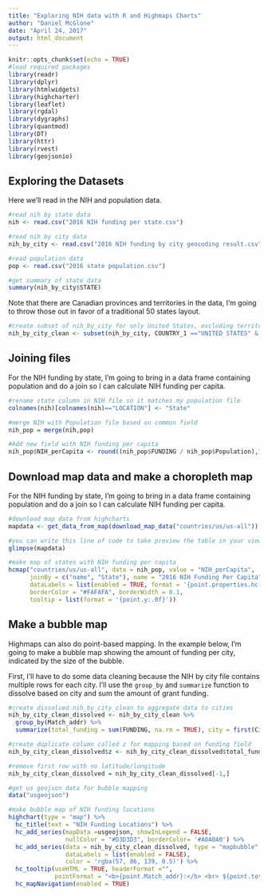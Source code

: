 ---
title: "Exploring NIH data with R and Highmaps Charts"
author: "Daniel McGlone"
date: "April 24, 2017"
output: html_document
---

```{r setup, include=FALSE}
knitr::opts_chunk$set(echo = TRUE)
#load required packages
library(readr)
library(dplyr)
library(htmlwidgets)
library(highcharter)
library(leaflet)
library(rgdal)
library(dygraphs)
library(quantmod)
library(DT)
library(httr)
library(rvest)
library(geojsonio)
```

## Exploring the Datasets

Here we'll read in the NIH and population data.

```{r NIH data import}
#read nih by state data
nih <- read.csv("2016 NIH funding per state.csv")

#read nih by city data
nih_by_city <- read.csv("2016 NIH funding by city geocoding result.csv")

#read population data
pop <- read.csv("2016 state population.csv")

#get summary of state data
summary(nih_by_city$STATE)

```

Note that there are Canadian provinces and territories in the data, I'm going to throw those out in favor of a traditional 50 states layout.

```{r create subset}
#create subset of nih_by_city for only United States, excluding territories
nih_by_city_clean <- subset(nih_by_city, COUNTRY_1 =="UNITED STATES" & STATE != "AS" & STATE !=  "GU" & STATE != "VI" & STATE != "PR")
```

## Joining files

For the NIH funding by state, I'm going to bring in a data frame containing population and do a join so I can calculate NIH funding per capita.

```{r joining}
#rename state column in NIH file so it matches my population file
colnames(nih)[colnames(nih)=="LOCATION"] <- "State"

#merge NIH with Population file based on common field
nih_pop = merge(nih,pop)

#Add new field with NIH funding per capita
nih_pop$NIH_perCapita <- round((nih_pop$FUNDING / nih_pop$Population),1)
```

## Download map data and make a choropleth map

For the NIH funding by state, I'm going to bring in a data frame containing population and do a join so I can calculate NIH funding per capita.

```{r choropleth mapping}
#download map data from highcharts
mapdata <- get_data_from_map(download_map_data("countries/us/us-all"))

#you can write this line of code to take preview the table in your viewer pane
glimpse(mapdata)

#make map of states with NIH funding per capita
hcmap("countries/us/us-all", data = nih_pop, value = "NIH_perCapita",
      joinBy = c("name", "State"), name = "2016 NIH Funding Per Capita",
      dataLabels = list(enabled = TRUE, format = '{point.properties.hc-a2}'),
      borderColor = "#FAFAFA", borderWidth = 0.1,
      tooltip = list(format = '{point.y:.0f}'))
```

## Make a bubble map

Highmaps can also do point-based mapping. In the example below, I'm going to make a bubble map showing the amount of funding per city, indicated by the size of the bubble.

First, I'll have to do some data cleaning because the NIH by city file contains multiple rows for each city. I'll use the `group_by` and `summarize` function to dissolve based on city and sum the amount of grant funding.

```{r bubble mapping}

#create dissolved nih_by_city_clean to aggregate data to cities
nih_by_city_clean_dissolved <- nih_by_city_clean %>%
  group_by(Match_addr) %>%
  summarize(total_funding = sum(FUNDING, na.rm = TRUE), city = first(City), state = first(STATE), lat = first(lat), lon = first(lon))

#create duplicate column called z for mapping based on funding field
nih_by_city_clean_dissolved$z <- nih_by_city_clean_dissolved$total_funding

#remove first row with no latitude/longitude
nih_by_city_clean_dissolved = nih_by_city_clean_dissolved[-1,]

#get us geojson data for bubble mapping
data("usgeojson")

#make bubble map of NIH funding locations
highchart(type = "map") %>% 
  hc_title(text = "NIH Funding Locations") %>% 
  hc_add_series(mapData =usgeojson, showInLegend = FALSE,
                nullColor = "#D3D3D3", borderColor= '#A0A0A0') %>% 
  hc_add_series(data = nih_by_city_clean_dissolved, type = "mapbubble", name = "Funding Location",  minSize = 1, maxSize = 30, 
                dataLabels = list(enabled = FALSE),
                color = 'rgba(57, 86, 139, 0.5)') %>% 
  hc_tooltip(useHTML = TRUE, headerFormat ="", 
             pointFormat = "<b>{point.Match_addr}:</b> <br> ${point.total_funding:,.0f}") %>%
  hc_mapNavigation(enabled = TRUE)
```

